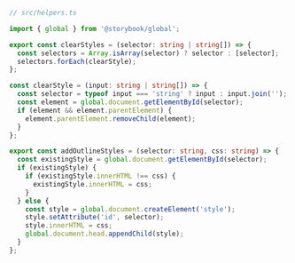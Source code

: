```ts
// src/helpers.ts

import { global } from '@storybook/global';

export const clearStyles = (selector: string | string[]) => {
  const selectors = Array.isArray(selector) ? selector : [selector];
  selectors.forEach(clearStyle);
};

const clearStyle = (input: string | string[]) => {
  const selector = typeof input === 'string' ? input : input.join('');
  const element = global.document.getElementById(selector);
  if (element && element.parentElement) {
    element.parentElement.removeChild(element);
  }
};

export const addOutlineStyles = (selector: string, css: string) => {
  const existingStyle = global.document.getElementById(selector);
  if (existingStyle) {
    if (existingStyle.innerHTML !== css) {
      existingStyle.innerHTML = css;
    }
  } else {
    const style = global.document.createElement('style');
    style.setAttribute('id', selector);
    style.innerHTML = css;
    global.document.head.appendChild(style);
  }
};
```
